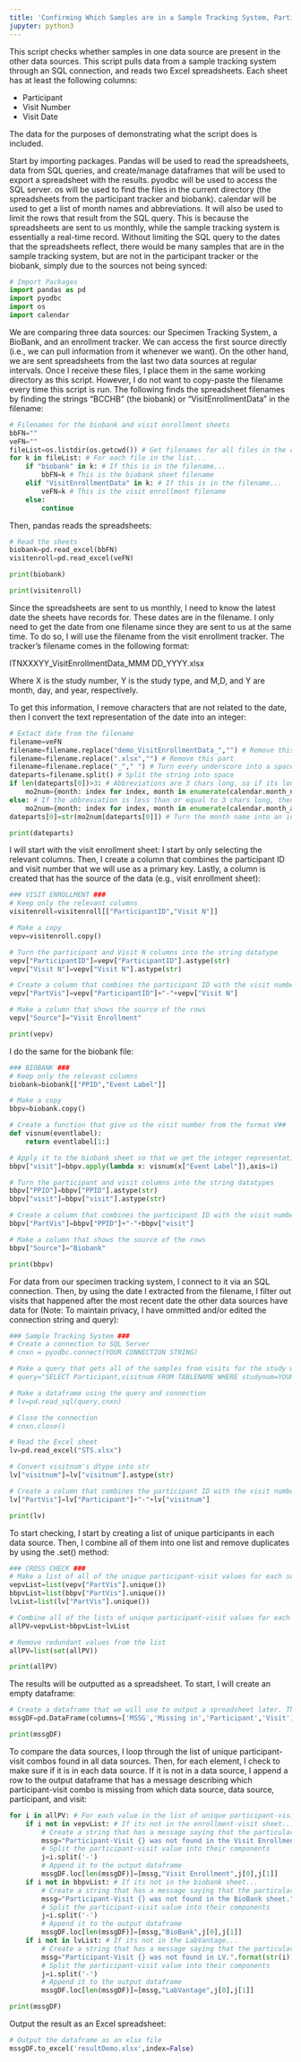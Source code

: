 ```yaml
---
title: 'Confirming Which Samples are in a Sample Tracking System, Participant Tracker, or a Biobank'
jupyter: python3
---
```


This script checks whether samples in one data source are present in the other data sources. This script pulls data from a sample tracking system through an SQL connection, and reads two Excel spreadsheets. Each sheet has at least the following columns:

- Participant
- Visit Number
- Visit Date

The data for the purposes of demonstrating what the script does is included.


Start by importing packages. Pandas will be used to read the spreadsheets, data from SQL queries, and create/manage dataframes that will be used to export a spreadsheet with the results. pyodbc will be used to access the SQL server. os will be used to find the files in the current directory (the spreadsheets from the participant tracker and biobank). calendar will be used to get a list of month names and abbreviations. It will also be used to limit the rows that result from the SQL query. This is because the spreadsheets are sent to us monthly, while the sample tracking system is essentially a real-time record. Without limiting the SQL query to the dates that the spreadsheets reflect, there would be many samples that are in the sample tracking system, but are not in the participant tracker or the biobank, simply due to the sources not being synced:

```python
# Import Packages
import pandas as pd
import pyodbc
import os
import calendar
```

We are comparing three data sources: our Specimen Tracking System, a BioBank, and an enrollment tracker. We can access the first source directly (i.e., we can pull information from it whenever we want). On the other hand, we are sent spreadsheets from the last two data sources at regular intervals. Once I receive these files, I place them in the same working directory as this script. However, I do not want to copy-paste the filename every time this script is run. The following finds the spreadsheet filenames by finding the strings "BCCHB" (the biobank) or "VisitEnrollmentData" in the filename:

```python
# Filenames for the biobank and visit enrollment sheets
bbFN=""
veFN=""
fileList=os.listdir(os.getcwd()) # Get filenames for all files in the current working directory
for k in fileList: # For each file in the list...
    if "biobank" in k: # If this is in the filename...
        bbFN=k # This is the biobank sheet filename
    elif "VisitEnrollmentData" in k: # If this is in the filename...
        veFN=k # This is the visit enrollment filename
    else:
        continue
```

Then, pandas reads the spreadsheets:

```python
# Read the sheets
biobank=pd.read_excel(bbFN)
visitenroll=pd.read_excel(veFN)
```

```python
print(biobank)
```

```python
print(visitenroll)
```

Since the spreadsheets are sent to us monthly, I need to know the latest date the sheets have records for. These dates are in the filename. I only need to get the date from one filename since they are sent to us at the same time. To do so, I will use the filename from the visit enrollment tracker. The tracker's filename comes in the following format:

ITNXXXYY_VisitEnrollmentData_MMM DD_YYYY.xlsx

Where X is the study number, Y is the study type, and M,D, and Y are month, day, and year, respectively. 

To get this information, I remove characters that are not related to the date, then I convert the text representation of the date into an integer:

```python
# Extact date from the filename
filename=veFN
filename=filename.replace("demo_VisitEnrollmentData_","") # Remove this part
filename=filename.replace(".xlsx","") # Remove this part
filename=filename.replace("_"," ") # Turn every underscore into a space
dateparts=filename.split() # Split the string into space
if len(dateparts[0])>3: # Abbreviations are 3 chars long, so if its longer, then we need a dictionary with the full month names
    mo2num={month: index for index, month in enumerate(calendar.month_name) if month}
else: # If the abbreviation is less than or equal to 3 chars long, then we use the abbreviations
    mo2num={month: index for index, month in enumerate(calendar.month_abbr) if month}
dateparts[0]=str(mo2num[dateparts[0]]) # Turn the month name into an integer representation

print(dateparts)
```

I will start with the visit enrollment sheet: I start by only selecting the relevant columns. Then, I create a column that combines the participant ID and visit number that we will use as a primary key. Lastly, a column is created that has the source of the data (e.g., visit enrollment sheet):

```python
### VISIT ENROLLMENT ###
# Keep only the relevant columns
visitenroll=visitenroll[["ParticipantID","Visit N"]]

# Make a copy
vepv=visitenroll.copy()

# Turn the participant and Visit N columns into the string datatype
vepv["ParticipantID"]=vepv["ParticipantID"].astype(str)
vepv["Visit N"]=vepv["Visit N"].astype(str)

# Create a column that combines the participant ID with the visit number
vepv["PartVis"]=vepv["ParticipantID"]+"-"+vepv["Visit N"]

# Make a column that shows the source of the rows
vepv["Source"]="Visit Enrollment"

print(vepv)
```

I do the same for the biobank file:

```python
### BIOBANK ###
# Keep only the relevant columns
biobank=biobank[["PPID","Event Label"]]

# Make a copy
bbpv=biobank.copy()

# Create a function that give us the visit number from the format V##
def visnum(eventlabel):
    return eventlabel[1:]

# Apply it to the biobank sheet so that we get the integer representation of the visit
bbpv["visit"]=bbpv.apply(lambda x: visnum(x["Event Label"]),axis=1)

# Turn the participant and visit columns into the string datatypes
bbpv["PPID"]=bbpv["PPID"].astype(str)
bbpv["visit"]=bbpv["visit"].astype(str)

# Create a column that combines the participant ID with the visit number
bbpv["PartVis"]=bbpv["PPID"]+"-"+bbpv["visit"]

# Make a column that shows the source of the rows
bbpv["Source"]="Biobank"

print(bbpv)
```

For data from our specimen tracking system, I connect to it via an SQL connection. Then, by using the date I extracted from the filename, I filter out visits that happened after the most recent date the other data sources have data for (Note: To maintain privacy, I have ommitted and/or edited the connection string and query):

```python
### Sample Tracking System ###
# Create a connection to SQL Server
# cnxn = pyodbc.connect(YOUR CONNECTION STRING)

# Make a query that gets all of the samples from visits for the study where the collection date is before the date on the sheets
# query="SELECT Participant,visitnum FROM TABLENAME WHERE studynum=YOUR STUDY AND CollectionDate <= '{}-{}-{}'".format(dateparts[2],dateparts[0],dateparts[1])

# Make a dataframe using the query and connection
# lv=pd.read_sql(query,cnxn)

# Close the connection
# cnxn.close()

# Read the Excel sheet
lv=pd.read_excel("STS.xlsx")

# Convert visitnum's dtype into str
lv["visitnum"]=lv["visitnum"].astype(str)

# Create a column that combines the participant ID with the visit number
lv["PartVis"]=lv["Participant"]+"-"+lv["visitnum"]

print(lv)
```

To start checking, I start by creating a list of unique participants in each data source. Then, I combine all of them into one list and remove duplicates by using the .set() method:

```python
### CROSS CHECK ###
# Make a list of all of the unique participant-visit values for each source
vepvList=list(vepv["PartVis"].unique())
bbpvList=list(bbpv["PartVis"].unique())
lvList=list(lv["PartVis"].unique())

# Combine all of the lists of unique participant-visit values for each source
allPV=vepvList+bbpvList+lvList

# Remove redundant values from the list
allPV=list(set(allPV))

print(allPV)
```

The results will be outputted as a spreadsheet. To start, I will create an empty dataframe:

```python
# Create a dataframe that we will use to output a spreadsheet later. This sheet will contain the participant-visit values that was not found in one or two of the data sources
mssgDF=pd.DataFrame(columns=['MSSG','Missing in','Participant','Visit'])

print(mssgDF)
```

To compare the data sources, I loop through the list of unique participant-visit combos found in all data sources. Then, for each element, I check to make sure if it is in each data source. If it is not in a data source, I append a row to the output dataframe that has a message describing which participant-visit combo is missing from which data source, data source, participant, and visit:

```python
for i in allPV: # For each value in the list of unique participant-visit values
    if i not in vepvList: # If its not in the enrollment-visit sheet...
        # Create a string that has a message saying that the particular participant-visit value was not found in the data source
        mssg="Participant-Visit {} was not found in the Visit Enrollment sheet.".format(str(i)) 
        # Split the participant-visit value into their components
        j=i.split('-')
        # Append it to the output dataframe
        mssgDF.loc[len(mssgDF)]=[mssg,"Visit Enrollment",j[0],j[1]]
    if i not in bbpvList: # If its not in the biobank sheet...
        # Create a string that has a message saying that the particular participant-visit value was not found in the data source
        mssg="Participant-Visit {} was not found in the BioBank sheet.".format(str(i))
        # Split the participant-visit value into their components
        j=i.split('-')
        # Append it to the output dataframe
        mssgDF.loc[len(mssgDF)]=[mssg,"BioBank",j[0],j[1]]
    if i not in lvList: # If its not in the LabVantage...
        # Create a string that has a message saying that the particular participant-visit value was not found in the data source
        mssg="Participant-Visit {} was not found in LV.".format(str(i))
        # Split the participant-visit value into their components
        j=i.split('-')
        # Append it to the output dataframe
        mssgDF.loc[len(mssgDF)]=[mssg,"LabVantage",j[0],j[1]]

print(mssgDF)
```

Output the result as an Excel spreadsheet:

```python
# Output the dataframe as an xlsx file
mssgDF.to_excel('resultDemo.xlsx',index=False)
```

